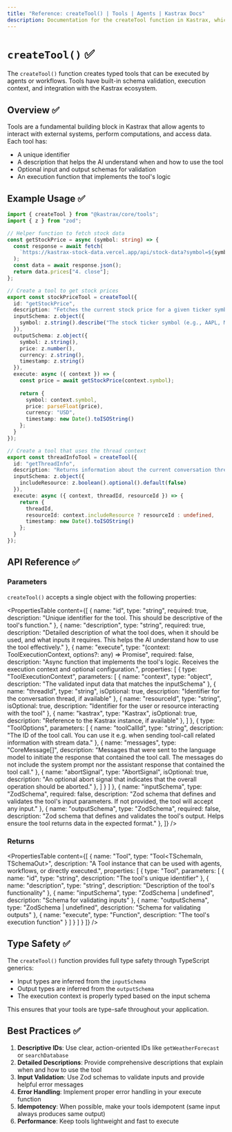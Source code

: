 ```yaml
---
title: "Reference: createTool() | Tools | Agents | Kastrax Docs"
description: Documentation for the createTool function in Kastrax, which creates custom tools for agents and workflows.
---
```


# `createTool()` ✅

The `createTool()` function creates typed tools that can be executed by agents or workflows. Tools have built-in schema validation, execution context, and integration with the Kastrax ecosystem.

## Overview ✅

Tools are a fundamental building block in Kastrax that allow agents to interact with external systems, perform computations, and access data. Each tool has:

- A unique identifier
- A description that helps the AI understand when and how to use the tool
- Optional input and output schemas for validation
- An execution function that implements the tool's logic

## Example Usage ✅

```ts filename="src/tools/stock-tools.ts" showLineNumbers copy
import { createTool } from "@kastrax/core/tools";
import { z } from "zod";

// Helper function to fetch stock data
const getStockPrice = async (symbol: string) => {
  const response = await fetch(
    `https://kastrax-stock-data.vercel.app/api/stock-data?symbol=${symbol}`
  );
  const data = await response.json();
  return data.prices["4. close"];
};

// Create a tool to get stock prices
export const stockPriceTool = createTool({
  id: "getStockPrice",
  description: "Fetches the current stock price for a given ticker symbol",
  inputSchema: z.object({
    symbol: z.string().describe("The stock ticker symbol (e.g., AAPL, MSFT)")
  }),
  outputSchema: z.object({
    symbol: z.string(),
    price: z.number(),
    currency: z.string(),
    timestamp: z.string()
  }),
  execute: async ({ context }) => {
    const price = await getStockPrice(context.symbol);
    
    return {
      symbol: context.symbol,
      price: parseFloat(price),
      currency: "USD",
      timestamp: new Date().toISOString()
    };
  }
});

// Create a tool that uses the thread context
export const threadInfoTool = createTool({
  id: "getThreadInfo",
  description: "Returns information about the current conversation thread",
  inputSchema: z.object({
    includeResource: z.boolean().optional().default(false)
  }),
  execute: async ({ context, threadId, resourceId }) => {
    return {
      threadId,
      resourceId: context.includeResource ? resourceId : undefined,
      timestamp: new Date().toISOString()
    };
  }
});
```

## API Reference ✅

### Parameters

`createTool()` accepts a single object with the following properties:

<PropertiesTable
  content={[
    {
      name: "id",
      type: "string",
      required: true,
      description: "Unique identifier for the tool. This should be descriptive of the tool's function."
    },
    {
      name: "description",
      type: "string",
      required: true,
      description: "Detailed description of what the tool does, when it should be used, and what inputs it requires. This helps the AI understand how to use the tool effectively."
    },
    {
      name: "execute",
      type: "(context: ToolExecutionContext, options?: any) => Promise<any>",
      required: false,
      description: "Async function that implements the tool's logic. Receives the execution context and optional configuration.",
      properties: [
        {
          type: "ToolExecutionContext",
          parameters: [
            {
              name: "context",
              type: "object",
              description: "The validated input data that matches the inputSchema"
            },
            {
              name: "threadId",
              type: "string",
              isOptional: true,
              description: "Identifier for the conversation thread, if available"
            },
            {
              name: "resourceId",
              type: "string",
              isOptional: true,
              description: "Identifier for the user or resource interacting with the tool"
            },
            {
              name: "kastrax",
              type: "Kastrax",
              isOptional: true,
              description: "Reference to the Kastrax instance, if available"
            },
          ]
        },
        {
          type: "ToolOptions",
          parameters: [
            {
              name: "toolCallId",
              type: "string",
              description: "The ID of the tool call. You can use it e.g. when sending tool-call related information with stream data."
            },
            {
              name: "messages",
              type: "CoreMessage[]",
              description: "Messages that were sent to the language model to initiate the response that contained the tool call. The messages do not include the system prompt nor the assistant response that contained the tool call."
            },
            {
              name: "abortSignal",
              type: "AbortSignal",
              isOptional: true,
              description: "An optional abort signal that indicates that the overall operation should be aborted."
            },
          ]
        }
      ]
    },
    {
      name: "inputSchema",
      type: "ZodSchema",
      required: false,
      description: "Zod schema that defines and validates the tool's input parameters. If not provided, the tool will accept any input."
    },
    {
      name: "outputSchema",
      type: "ZodSchema",
      required: false,
      description: "Zod schema that defines and validates the tool's output. Helps ensure the tool returns data in the expected format."
    },
  ]}
/>

### Returns

<PropertiesTable
  content={[
    {
      name: "Tool",
      type: "Tool<TSchemaIn, TSchemaOut>",
      description: "A Tool instance that can be used with agents, workflows, or directly executed.",
      properties: [
        {
          type: "Tool",
          parameters: [
            {
              name: "id",
              type: "string",
              description: "The tool's unique identifier"
            },
            {
              name: "description",
              type: "string",
              description: "Description of the tool's functionality"
            },
            {
              name: "inputSchema",
              type: "ZodSchema | undefined",
              description: "Schema for validating inputs"
            },
            {
              name: "outputSchema",
              type: "ZodSchema | undefined",
              description: "Schema for validating outputs"
            },
            {
              name: "execute",
              type: "Function",
              description: "The tool's execution function"
            }
          ]
        }
      ]
    }
  ]}
/>

## Type Safety ✅

The `createTool()` function provides full type safety through TypeScript generics:

- Input types are inferred from the `inputSchema`
- Output types are inferred from the `outputSchema`
- The execution context is properly typed based on the input schema

This ensures that your tools are type-safe throughout your application.

## Best Practices ✅

1. **Descriptive IDs**: Use clear, action-oriented IDs like `getWeatherForecast` or `searchDatabase`
2. **Detailed Descriptions**: Provide comprehensive descriptions that explain when and how to use the tool
3. **Input Validation**: Use Zod schemas to validate inputs and provide helpful error messages
4. **Error Handling**: Implement proper error handling in your execute function
5. **Idempotency**: When possible, make your tools idempotent (same input always produces same output)
6. **Performance**: Keep tools lightweight and fast to execute

